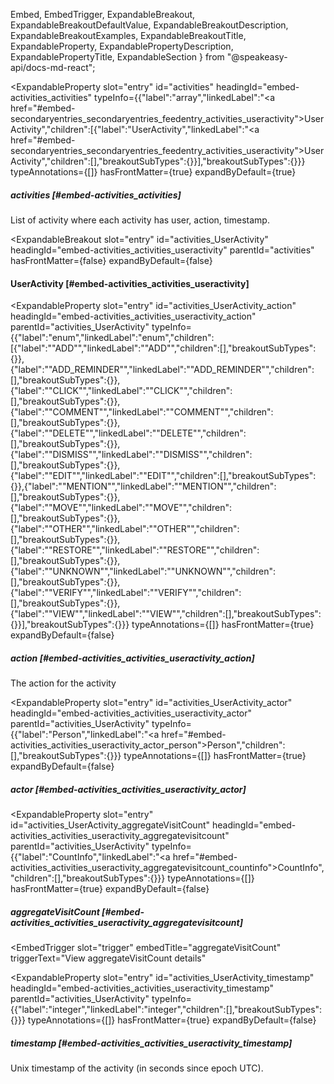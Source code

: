   Embed,
  EmbedTrigger,
  ExpandableBreakout,
  ExpandableBreakoutDefaultValue,
  ExpandableBreakoutDescription,
  ExpandableBreakoutExamples,
  ExpandableBreakoutTitle,
  ExpandableProperty,
  ExpandablePropertyDescription,
  ExpandablePropertyTitle,
  ExpandableSection
} from "@speakeasy-api/docs-md-react";

<ExpandableSection>

<ExpandableProperty
  slot="entry"
  id="activities"
  headingId="embed-activities_activities"
  typeInfo={{"label":"array","linkedLabel":"<a href=\"#embed-secondaryentries_secondaryentries_feedentry_activities_useractivity\">UserActivity</a>","children":[{"label":"UserActivity","linkedLabel":"<a href=\"#embed-secondaryentries_secondaryentries_feedentry_activities_useractivity\">UserActivity</a>","children":[],"breakoutSubTypes":{}}],"breakoutSubTypes":{}}}
  typeAnnotations={[]}
  hasFrontMatter={true}
  expandByDefault={true}
>

<ExpandablePropertyTitle slot="title">

##### activities [#embed-activities_activities]

</ExpandablePropertyTitle>

<ExpandablePropertyDescription slot="description">

List of activity where each activity has user, action, timestamp.

</ExpandablePropertyDescription>

</ExpandableProperty>

<ExpandableBreakout
  slot="entry"
  id="activities_UserActivity"
  headingId="embed-activities_activities_useractivity"
  parentId="activities"
  hasFrontMatter={false}
  expandByDefault={false}
>

<ExpandableBreakoutTitle slot="title">

#### UserActivity [#embed-activities_activities_useractivity]

</ExpandableBreakoutTitle>

<ExpandableBreakoutDescription slot="description">

</ExpandableBreakoutDescription>

<ExpandableBreakoutExamples slot="examples">

</ExpandableBreakoutExamples>

<ExpandableBreakoutDefaultValue slot="defaultValue">

</ExpandableBreakoutDefaultValue>

</ExpandableBreakout>

<ExpandableProperty
  slot="entry"
  id="activities_UserActivity_action"
  headingId="embed-activities_activities_useractivity_action"
  parentId="activities_UserActivity"
  typeInfo={{"label":"enum","linkedLabel":"enum","children":[{"label":"\"ADD\"","linkedLabel":"\"ADD\"","children":[],"breakoutSubTypes":{}},{"label":"\"ADD_REMINDER\"","linkedLabel":"\"ADD_REMINDER\"","children":[],"breakoutSubTypes":{}},{"label":"\"CLICK\"","linkedLabel":"\"CLICK\"","children":[],"breakoutSubTypes":{}},{"label":"\"COMMENT\"","linkedLabel":"\"COMMENT\"","children":[],"breakoutSubTypes":{}},{"label":"\"DELETE\"","linkedLabel":"\"DELETE\"","children":[],"breakoutSubTypes":{}},{"label":"\"DISMISS\"","linkedLabel":"\"DISMISS\"","children":[],"breakoutSubTypes":{}},{"label":"\"EDIT\"","linkedLabel":"\"EDIT\"","children":[],"breakoutSubTypes":{}},{"label":"\"MENTION\"","linkedLabel":"\"MENTION\"","children":[],"breakoutSubTypes":{}},{"label":"\"MOVE\"","linkedLabel":"\"MOVE\"","children":[],"breakoutSubTypes":{}},{"label":"\"OTHER\"","linkedLabel":"\"OTHER\"","children":[],"breakoutSubTypes":{}},{"label":"\"RESTORE\"","linkedLabel":"\"RESTORE\"","children":[],"breakoutSubTypes":{}},{"label":"\"UNKNOWN\"","linkedLabel":"\"UNKNOWN\"","children":[],"breakoutSubTypes":{}},{"label":"\"VERIFY\"","linkedLabel":"\"VERIFY\"","children":[],"breakoutSubTypes":{}},{"label":"\"VIEW\"","linkedLabel":"\"VIEW\"","children":[],"breakoutSubTypes":{}}],"breakoutSubTypes":{}}}
  typeAnnotations={[]}
  hasFrontMatter={true}
  expandByDefault={false}
>

<ExpandablePropertyTitle slot="title">

##### action [#embed-activities_activities_useractivity_action]

</ExpandablePropertyTitle>

<ExpandablePropertyDescription slot="description">

The action for the activity

</ExpandablePropertyDescription>

</ExpandableProperty>

<ExpandableProperty
  slot="entry"
  id="activities_UserActivity_actor"
  headingId="embed-activities_activities_useractivity_actor"
  parentId="activities_UserActivity"
  typeInfo={{"label":"Person","linkedLabel":"<a href=\"#embed-activities_activities_useractivity_actor_person\">Person</a>","children":[],"breakoutSubTypes":{}}}
  typeAnnotations={[]}
  hasFrontMatter={true}
  expandByDefault={false}
>

<ExpandablePropertyTitle slot="title">

##### actor [#embed-activities_activities_useractivity_actor]

</ExpandablePropertyTitle>

<Embed slot="embed">

<EmbedTrigger slot="trigger" embedTitle="actor" triggerText="View actor details">

<Embedactor />

</EmbedTrigger>

</Embed>

</ExpandableProperty>

<ExpandableProperty
  slot="entry"
  id="activities_UserActivity_aggregateVisitCount"
  headingId="embed-activities_activities_useractivity_aggregatevisitcount"
  parentId="activities_UserActivity"
  typeInfo={{"label":"CountInfo","linkedLabel":"<a href=\"#embed-activities_activities_useractivity_aggregatevisitcount_countinfo\">CountInfo</a>","children":[],"breakoutSubTypes":{}}}
  typeAnnotations={[]}
  hasFrontMatter={true}
  expandByDefault={false}
>

<ExpandablePropertyTitle slot="title">

##### aggregateVisitCount [#embed-activities_activities_useractivity_aggregatevisitcount]

</ExpandablePropertyTitle>

<Embed slot="embed">

<EmbedTrigger
  slot="trigger"
  embedTitle="aggregateVisitCount"
  triggerText="View aggregateVisitCount details"
>

<Embedaggregatevisitcount />

</EmbedTrigger>

</Embed>

</ExpandableProperty>

<ExpandableProperty
  slot="entry"
  id="activities_UserActivity_timestamp"
  headingId="embed-activities_activities_useractivity_timestamp"
  parentId="activities_UserActivity"
  typeInfo={{"label":"integer","linkedLabel":"integer","children":[],"breakoutSubTypes":{}}}
  typeAnnotations={[]}
  hasFrontMatter={true}
  expandByDefault={false}
>

<ExpandablePropertyTitle slot="title">

##### timestamp [#embed-activities_activities_useractivity_timestamp]

</ExpandablePropertyTitle>

<ExpandablePropertyDescription slot="description">

Unix timestamp of the activity (in seconds since epoch UTC).

</ExpandablePropertyDescription>

</ExpandableProperty>

</ExpandableSection>